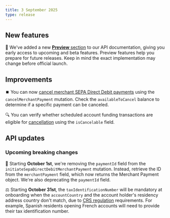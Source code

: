 ```yaml
---
title: 3 September 2025
type: release
---
```


## New features

📖 We've added a new [**Preview** section](https://docs.swan.io/preview/) to our API documentation, giving you early access to upcoming and beta features. 
Preview features help you prepare for future releases. Keep in mind the exact implementation may change before official launch.

## Improvements

⏹️ You can now [cancel merchant SEPA Direct Debit payments](/topics/merchants/online/sdd/#canceling) using the `cancelMerchantPayment` mutation. 
Check the `availableToCancel` balance to determine if a specific payment can be canceled.

🔍 You can verify whether scheduled account funding transactions are eligible for [cancellation](/topics/accounts/funding/#canceling) using the `isCancelable` field.

## API updates

### Upcoming breaking changes

🔄 Starting **October 1st**, we're removing the `paymentId` field from the `initiateSepaDirectDebitMerchantPayment` mutation. 
Instead, retrieve the ID from the `merchantPayment` field, which now returns the Merchant Payment object.
We're also deprecating the `paymentId` field.

⚖️ Starting **October 31st**, the `taxIdentificationNumber` will be mandatory at onboarding when the `accountCountry` and the account holder's residency address country don't match, due to [CRS regulation](https://www.oecd.org/content/dam/oecd/en/topics/policy-issue-focus/aeoi/jersey-guidance-notes-crs.pdf) requirements.
For example, Spanish residents opening French accounts will need to provide their tax identification number.